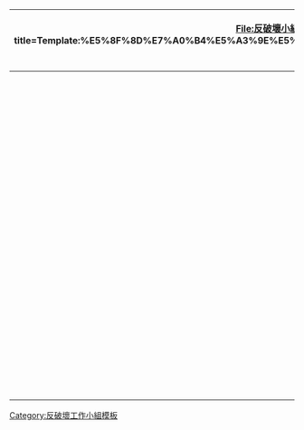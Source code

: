 {|class="wikitable" align="center"
|-
!colspan=12 align=center |<imagemap>
File:反破壞小組成員小標.png|center
rect 0 0 131 136 [//zh.wikipedia.org/w/index.php?title=Template:%E5%8F%8D%E7%A0%B4%E5%A3%9E%E5%B7%A5%E4%BD%9C%E5%B0%8F%E7%B5%84%E6%88%90%E5%93%A1%E5%90%8D%E5%96%AE7&action=edit 反破壞工作小組成員7]
desc none
</imagemap>
CVU 301-350
|-
|301
|[[User:Ming-Yang Chen|Ming-Yang Chen]]
|311
|[[User:JMaamreks|JMaamreks]]
|321
|[[User:Aa1388zz|Aa1388zz]]
|331
|[[User:宋仲慧|宋仲慧]]
|341
|[[User:JorenBai|JorenBai]]
|-
|302
|[[User:1233|1233]]
|312
|[[User:Hhgmf87|Hhgmf87]]
|322
|[[User:Youtaohua|Youtaohua]]
|332
|[[User:Eric850130|Eric850130]]
|342
|[[User:林天蓬|林天蓬]]
|-
|303
|[[User:mahogany115|mahogany115]]
|313
|[[User:予弦|<span style="color:#808080;">予弦</span>]]
|323
|[[User:Richard923888|Richard923888]]
|333
|[[User:Loxa6434281|Neville Wang]]
|343
|[[User:Elhk2047|Elhk2047]]
|-
|304
|[[User:Simon Wade|Simon Wade]]
|314
|[[User:CBNWGBB|CBNWGBB]]
|324
|[[User:Elmond|Elmond]]
|334
|[[User:Dargasea|Dargasea]]
|344
|[[User:瑞麗江的河水|瑞麗江的河水]]
|-
|305
|[[User:ForwardXu|<span style="color:#808080;">ForwardXu</span>]]
|315
|[[User:Taiwanno1best|Taiwanno1best]]
|325
|[[User:Datou 1996|Datou 1996]]
|335
|[[User:李佐堯|李佐堯]]
|345
|[[User:章宸維|章宸維]]
|-
|306
|[[User:Sam40305|Sam40305]]
|316
|[[User:星耀晨曦|星耀晨曦]]
|326
|[[User:No1lovesu|No1lovesu]]
|336
|[[User:Vct757|Vct757]]
|346
|[[User:郭宸志|郭宸志]]
|-
|307
|[[User:火烧云|火烧云]]
|317
|[[User:H2244932|沉迷酒色的人]]
|327
|[[User:IOS314|IOS314]]
|337
|[[User:Wlyhk|Wlyhk]]
|347
|[[User:蘭斯特|蘭斯特]]
|-
|308
|[[User:HellWK|HellWK]]
|318
|[[User:Cauchy7|Cauchy7]]
|328
|[[User:Joshua Zhan|Joshua Zhan]]
|338
|[[User:Iron Daruma|Iron Daruma]]
|348
|[[User:Bennycheung151|Bennycheung151]]
|-
|309
|[[User:hayman30|hayman30]]
|319
|[[User:Melbourne Stars|Melbourne Stars]]
|329
|[[User:Review-Renew|<span style="color:#808080;">Review-Renew</span>]]
|339
|[[User:BenedictusFX|BenedictusFX]]
|349
|[[User:TNTErick|TNTErick]]
|-
|310
|[[User:andyleong0|andyleong0]]
|320
|[[User:Terry850324|Terry850324]]
|330
|[[User:Meidosensei|Meidosensei]]
|340
|[[User:KSTTK|KSTTK]]
|350
|[[User:CCP2017|CCP2017]]
|}
<noinclude>
[[Category:反破壞工作小組模板]]
</noinclude>
